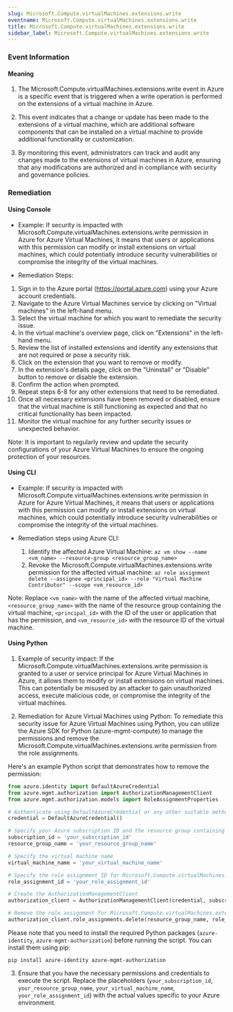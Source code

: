 ```yaml
--- 
slug: Microsoft.Compute.virtualMachines.extensions.write
eventname: Microsoft.Compute.virtualMachines.extensions.write
title: Microsoft.Compute.virtualMachines.extensions.write
sidebar_label: Microsoft.Compute.virtualMachines.extensions.write
---
```

                       
### Event Information

#### Meaning

1. The Microsoft.Compute.virtualMachines.extensions.write event in Azure is a specific event that is triggered when a write operation is performed on the extensions of a virtual machine in Azure.

2. This event indicates that a change or update has been made to the extensions of a virtual machine, which are additional software components that can be installed on a virtual machine to provide additional functionality or customization.

3. By monitoring this event, administrators can track and audit any changes made to the extensions of virtual machines in Azure, ensuring that any modifications are authorized and in compliance with security and governance policies.

### Remediation

#### Using Console

- Example: If security is impacted with Microsoft.Compute.virtualMachines.extensions.write permission in Azure for Azure Virtual Machines, it means that users or applications with this permission can modify or install extensions on virtual machines, which could potentially introduce security vulnerabilities or compromise the integrity of the virtual machines.

- Remediation Steps:
1. Sign in to the Azure portal (https://portal.azure.com) using your Azure account credentials.
2. Navigate to the Azure Virtual Machines service by clicking on "Virtual machines" in the left-hand menu.
3. Select the virtual machine for which you want to remediate the security issue.
4. In the virtual machine's overview page, click on "Extensions" in the left-hand menu.
5. Review the list of installed extensions and identify any extensions that are not required or pose a security risk.
6. Click on the extension that you want to remove or modify.
7. In the extension's details page, click on the "Uninstall" or "Disable" button to remove or disable the extension.
8. Confirm the action when prompted.
9. Repeat steps 6-8 for any other extensions that need to be remediated.
10. Once all necessary extensions have been removed or disabled, ensure that the virtual machine is still functioning as expected and that no critical functionality has been impacted.
11. Monitor the virtual machine for any further security issues or unexpected behavior.

Note: It is important to regularly review and update the security configurations of your Azure Virtual Machines to ensure the ongoing protection of your resources.

#### Using CLI

- Example: If security is impacted with Microsoft.Compute.virtualMachines.extensions.write permission in Azure for Azure Virtual Machines, it means that users or applications with this permission can modify or install extensions on virtual machines, which could potentially introduce security vulnerabilities or compromise the integrity of the virtual machines.

- Remediation steps using Azure CLI:
  1. Identify the affected Azure Virtual Machine: `az vm show --name <vm_name> --resource-group <resource_group_name>`
  2. Revoke the Microsoft.Compute.virtualMachines.extensions.write permission for the affected virtual machine: `az role assignment delete --assignee <principal_id> --role "Virtual Machine Contributor" --scope <vm_resource_id>`

Note: Replace `<vm_name>` with the name of the affected virtual machine, `<resource_group_name>` with the name of the resource group containing the virtual machine, `<principal_id>` with the ID of the user or application that has the permission, and `<vm_resource_id>` with the resource ID of the virtual machine.

#### Using Python

1. Example of security impact: If the Microsoft.Compute.virtualMachines.extensions.write permission is granted to a user or service principal for Azure Virtual Machines in Azure, it allows them to modify or install extensions on virtual machines. This can potentially be misused by an attacker to gain unauthorized access, execute malicious code, or compromise the integrity of the virtual machines.

2. Remediation for Azure Virtual Machines using Python:
To remediate this security issue for Azure Virtual Machines using Python, you can utilize the Azure SDK for Python (azure-mgmt-compute) to manage the permissions and remove the Microsoft.Compute.virtualMachines.extensions.write permission from the role assignments.

Here's an example Python script that demonstrates how to remove the permission:

```python
from azure.identity import DefaultAzureCredential
from azure.mgmt.authorization import AuthorizationManagementClient
from azure.mgmt.authorization.models import RoleAssignmentProperties

# Authenticate using DefaultAzureCredential or any other suitable method
credential = DefaultAzureCredential()

# Specify your Azure subscription ID and the resource group containing the virtual machine
subscription_id = 'your_subscription_id'
resource_group_name = 'your_resource_group_name'

# Specify the virtual machine name
virtual_machine_name = 'your_virtual_machine_name'

# Specify the role assignment ID for Microsoft.Compute.virtualMachines.extensions.write
role_assignment_id = 'your_role_assignment_id'

# Create the AuthorizationManagementClient
authorization_client = AuthorizationManagementClient(credential, subscription_id)

# Remove the role assignment for Microsoft.Compute.virtualMachines.extensions.write
authorization_client.role_assignments.delete(resource_group_name, role_assignment_id)
```

Please note that you need to install the required Python packages (`azure-identity`, `azure-mgmt-authorization`) before running the script. You can install them using pip:

```
pip install azure-identity azure-mgmt-authorization
```

3. Ensure that you have the necessary permissions and credentials to execute the script. Replace the placeholders (`your_subscription_id`, `your_resource_group_name`, `your_virtual_machine_name`, `your_role_assignment_id`) with the actual values specific to your Azure environment.


 